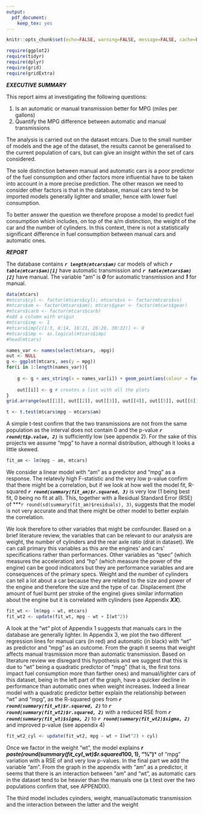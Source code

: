 ```yaml
---
output: 
  pdf_document: 
    keep_tex: yes
---
```

```r
knitr::opts_chunk$set(echo=FALSE, warning=FALSE, message=FALSE, cache=FALSE)
```

```r
require(ggplot2)
require(tidyr)
require(dplyr)
require(grid)
require(gridExtra)
```

***EXECUTIVE SUMMARY***   

This report aims at investigating the following questions:

1. Is an automatic or manual transmission better for MPG (miles per gallons)     
2. Quantify the MPG difference between automatic and manual transmissions     

The analysis is carried out on the dataset mtcars. Due to the small number of models and the age of the dataset, the results cannot be generalised to the current population of cars, but can give an insight within the set of cars considered.

The sole distinction between manual and automatic cars is a poor predictor of the fuel consumption and other factors more influential have to be taken into account in a more precise prediction. The other reason we need to consider other factors is that in the database, manual cars tend to be imported models generally lighter and smaller, hence with lower fuel consumption.

To better answer the question we therefore propose a model to predict fuel consumption which includes, on top of the a/m distinction, the weight of the car and the number of cylinders. In this context, there is not a statistically significant difference in fuel consumption between manual cars and automatic ones.

***REPORT***

The database contains ***`r length(mtcars$am)`*** car models of which ***`r table(mtcars$am)[1]`*** have automatic transmission and ***`r table(mtcars$am)[2]`*** have manual. 
The variable "am" is ***0*** for automatic transmission and ***1*** for manual.

```r
data(mtcars)
#mtcars$cyl <- factor(mtcars$cyl); mtcars$vs <- factor(mtcars$vs) 
#mtcars$am <- factor(mtcars$am); mtcars$gear <- factor(mtcars$gear) 
#mtcars$carb <- factor(mtcars$carb)
#add a column with origin
#mtcars$imp <- 1
#mtcars$imp[c(1:3, 8:14, 18:21, 26:28, 30:32)] <- 0
#mtcars$imp <- as.logical(mtcars$imp)
#head(mtcars)
```

```r
names_var <- names(select(mtcars, -mpg))
out <- NULL
g <- ggplot(mtcars, aes(y = mpg))
for(i in 1:length(names_var)){
    
    g <- g + aes_string(x = names_var[i]) + geom_point(aes(colour = factor(am))) + geom_smooth(method = "lm", aes(group = 1)) + guides(colour = FALSE)
    
    out[[i]] <- g # creates a list with all the plots 
}
grid.arrange(out[[1]], out[[2]], out[[3]], out[[4]], out[[5]], out[[6]], out[[7]], out[[8]], out[[9]], out[[10]], nrow = 2)
```

```r
t <- t.test(mtcars$mpg ~ mtcars$am)
```    
A simple t-test confirm that the two transmissions are not from the same population as the interval does not contain 0 and the p-value ***`r round(t$p.value, 2)`*** is sufficiently low (see appendix 2). For the sake of this projects we assume "mpg" to have a normal distribution, although it looks a little skewed. 

    
   
```r
fit_am <- lm(mpg ~ am, mtcars)
```
We consider a linear model with "am" as a predictor and "mpg" as a response.
The relatevly high F-statistic and the very low p-value confirm that there might be a correlation, but if we look at how well the model fit, R-squared ***`r round(summary(fit_am)$r.squared, 3)`*** is very low (1 being best fit, 0 being no fit at all). This, together with a Residual Standard Error (RSE) of ***`r round(sd(summary(fit_am)$residuals), 3)`, suggests that the model is not very accurate and that there might be other model to better explain the correlation.   

We look therefore to other variables that might be confounder. Based on a brief literature review, the variables that can be relevant to our analysis are weight, the number of cylinders and the rear axle ratio (drat in dataset). We can call primary this variables as this are the engines' and cars' specifications rather than performances. Other variables as "qsec" (which measures the acceleration) and "hp" (which measure the power of the engine) can be good indicators but they are performance variables and are consequences of the primary specs.
Weight and the number of cylinders can tell a lot about a car because they are related to the size and power of the engine and therefore the size and the type of car. Displacement (the amount of fuel burnt per stroke of the engine) gives similar information about the engine but it is correlated with cylinders (see Appendix ***XX***).  

```r
fit_wt <- lm(mpg ~ wt, mtcars)
fit_wt2 <- update(fit_wt, mpg ~ wt + I(wt^2))
```
A look at the "wt" plot of Appendix 1 suggests that manuals cars in the database are generally lighter. In Appendix 3, we plot the two different regression lines for manual cars (in red) and automatic (in black) with "wt" as predictor and "mpg" as an outcome. From the graph it seems that weight affects manual trasmission more than automatic transmission. Based on literature review we disregard this hypothesis and we suggest that this is due to "wt" being a quadratic predictor of "mpg" (that is, the first tons impact fuel consumption more than farther ones) and manual/lighter cars of this dataset, being in the left part of the graph, have a quicker decline in performance than automatic ones when weight increases.
Indeed a linear model with a quadratic predictor better explain the relationship between "wt" and "mpg", as the R-squared goes from ***`r round(summary(fit_wt)$r.squared, 2)`*** to ***`r round(summary(fit_wt2)$r.squared, 2)`*** with a reduced RSE from ***`r round(summary(fit_wt)$sigma, 2)`*** to ***`r round(summary(fit_wt2)$sigma, 2)`*** and improved p-value (see appendix 4)


```r
fit_wt2_cyl <- update(fit_wt2, mpg ~ wt + I(wt^2) + cyl)
```
Once we factor in the weight "wt", the model explains ***r paste(round(summary(fit_cyl_wt)$r.squared*100, 1), "%")*** of "mpg" variation with a RSE of  and very low p-values.
In the final part we add the variable "am". From the graph in the appendix with "am" as a predictor, it seems that there is an interaction between "am" and "wt", as automatic cars in the dataset tend to be heavier than the manuals one (a t.test over the two populations confirm that, see APPENDIX).


The third model includes cyinders, weight, manual/automatic transmission and the interaction between the latter and the weight



